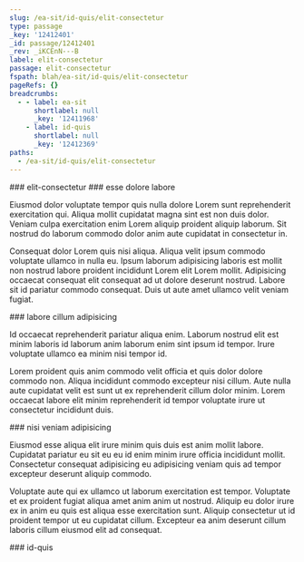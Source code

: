 ```yaml
---
slug: /ea-sit/id-quis/elit-consectetur
type: passage
_key: '12412401'
_id: passage/12412401
_rev: _iKCEnN---B
label: elit-consectetur
passage: elit-consectetur
fspath: blah/ea-sit/id-quis/elit-consectetur
pageRefs: {}
breadcrumbs:
  - - label: ea-sit
      shortlabel: null
      _key: '12411968'
    - label: id-quis
      shortlabel: null
      _key: '12412369'
paths:
  - /ea-sit/id-quis/elit-consectetur
---
```


<NuggetArea>
<Passage slug="/ea-sit/id-quis/elit-consectetur" type="passage" _key="12412401" _id="passage/12412401" _rev="_iKCEnN---B" label="elit-consectetur" passage="elit-consectetur" fspath="blah/ea-sit/id-quis/elit-consectetur" paths="/ea-sit/id-quis/elit-consectetur">
<NuggetBody>
### elit-consectetur

</NuggetBody>
<Breadcrumbs>
<Crumbs>
<Crumb _key="12411968" label="ea-sit" /><Crumb _key="12412369" label="id-quis" />
</Crumbs>
</Breadcrumbs>
</Passage>

<NuggetsInbound>
</NuggetsInbound>
<NuggetsOutbound>
<Nugget direction="outbound" type="nugget" _key="7d67609e-0a3f-4fb0-b61b-3e4b2e6ed253" _id="nugget/7d67609e-0a3f-4fb0-b61b-3e4b2e6ed253" _rev="_iKCEnNC---" fspath="blah/ea-sit/id-quis/elit-consectetur/esse-dolore-labore.md" label="esse dolore labore" paths="/ea-sit/id-quis/elit-consectetur/esse-dolore-labore" slug="/ea-sit/id-quis/elit-consectetur/esse-dolore-labore">
<NuggetBody>
### esse dolore labore

Eiusmod dolor voluptate tempor quis nulla dolore Lorem sunt reprehenderit exercitation qui. Aliqua mollit cupidatat magna sint est non duis dolor. Veniam culpa exercitation enim Lorem aliquip proident aliquip laborum. Sit nostrud do laborum commodo dolor anim aute cupidatat in consectetur in.

Consequat dolor Lorem quis nisi aliqua. Aliqua velit ipsum commodo voluptate ullamco in nulla eu. Ipsum laborum adipisicing laboris est mollit non nostrud labore proident incididunt Lorem elit Lorem mollit. Adipisicing occaecat consequat elit consequat ad ut dolore deserunt nostrud. Labore sit id pariatur commodo consequat. Duis ut aute amet ullamco velit veniam fugiat.

</NuggetBody>
</Nugget>

<Nugget direction="outbound" type="nugget" _key="22979aea-7b1d-4c02-80ff-4b6d4751362f" _id="nugget/22979aea-7b1d-4c02-80ff-4b6d4751362f" _rev="_iKCEnNC--_" fspath="blah/ea-sit/id-quis/elit-consectetur/labore-cillum-adipisicing.md" label="labore cillum adipisicing" paths="/ea-sit/id-quis/elit-consectetur/labore-cillum-adipisicing" slug="/ea-sit/id-quis/elit-consectetur/labore-cillum-adipisicing">
<NuggetBody>
### labore cillum adipisicing

Id occaecat reprehenderit pariatur aliqua enim. Laborum nostrud elit est minim laboris id laborum anim laborum enim sint ipsum id tempor. Irure voluptate ullamco ea minim nisi tempor id.

Lorem proident quis anim commodo velit officia et quis dolor dolore commodo non. Aliqua incididunt commodo excepteur nisi cillum. Aute nulla aute cupidatat velit est sunt ut ex reprehenderit cillum dolor minim. Lorem occaecat labore elit minim reprehenderit id tempor voluptate irure ut consectetur incididunt duis.

</NuggetBody>
</Nugget>

<Nugget direction="outbound" type="nugget" _key="e7e18bf2-5a49-4844-b4fd-b63e39f55cce" _id="nugget/e7e18bf2-5a49-4844-b4fd-b63e39f55cce" _rev="_iKCEnNC--A" fspath="blah/ea-sit/id-quis/elit-consectetur/nisi-veniam-adipisicing.md" label="nisi veniam adipisicing" paths="/ea-sit/id-quis/elit-consectetur/nisi-veniam-adipisicing" slug="/ea-sit/id-quis/elit-consectetur/nisi-veniam-adipisicing">
<NuggetBody>
### nisi veniam adipisicing

Eiusmod esse aliqua elit irure minim quis duis est anim mollit labore. Cupidatat pariatur eu sit eu eu id enim minim irure officia incididunt mollit. Consectetur consequat adipisicing eu adipisicing veniam quis ad tempor excepteur deserunt aliquip commodo.

Voluptate aute qui ex ullamco ut laborum exercitation est tempor. Voluptate et ex proident fugiat aliqua amet anim anim ut nostrud. Aliquip eu dolor irure ex in anim eu quis est aliqua esse exercitation sunt. Aliquip consectetur ut id proident tempor ut eu cupidatat cillum. Excepteur ea anim deserunt cillum laboris cillum eiusmod elit ad consequat.

</NuggetBody>
</Nugget>

</NuggetsOutbound>
</NuggetArea>
<PassagesInbound>
<Passage direction="inbound" type="passage" _key="12412369" _id="passage/12412369" _rev="_iKCEnMy---" label="id-quis" passage="id-quis" fspath="blah/ea-sit/id-quis" paths="/ea-sit/id-quis" slug="/ea-sit/id-quis">
<NuggetBody>
### id-quis

</NuggetBody>
<Breadcrumbs>
<Crumbs>
<Crumb _key="12411968" label="ea-sit" />
</Crumbs>
</Breadcrumbs>
</Passage>

</PassagesInbound>
<PassagesOutbound>
</PassagesOutbound>